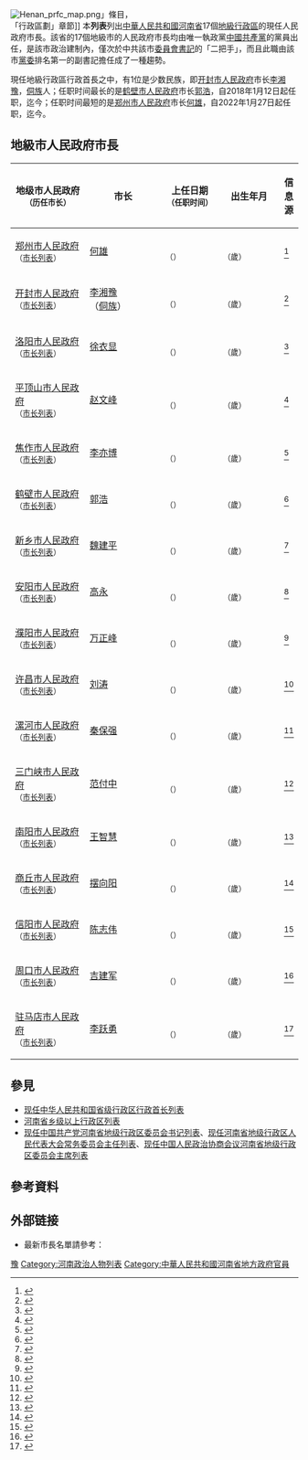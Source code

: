 {{动态列表}}
[[File:Henan_prfc_map.png|thumb]]」條目，<br>「行政區劃」章節]]
本'''列表'''列出[[中華人民共和國|中華人民共和國]][[河南省|河南省]]17個[[地級行政區|地級行政區]]的現任人民政府市長。該省的17個地級市的人民政府市長均由唯一執政黨[[中國共產黨|中國共產黨]]的黨員出任，是該市政治建制內，僅次於中共該市[[黨委書記|委員會書記]]的「二把手」，而且此職由該市[[黨委|黨委]]排名第一的副書記擔任成了一種趨勢。

現任地級行政區行政首長之中，有1位是少数民族，即[[开封市人民政府|开封市人民政府]]市长[[李湘豫|李湘豫]]，[[侗族|侗族]]人；任职时间最长的是[[鹤壁市人民政府|鹤壁市人民政府]]市长[[郭浩_(1974年)|郭浩]]，自2018年1月12日起任职，迄今{{age in years and months|age=no|2018|1|12}}；任职时间最短的是[[郑州市人民政府|郑州市人民政府]]市长[[何雄|何雄]]，自2022年1月27日起任职，迄今{{age in years and months|age=no|2022|1|27}}。

==地級市人民政府市長==
{| class="sortable wikitable" style="text-align: center;"
! scope="col" style="width: 175px;"| 地级市人民政府<br /><small>（历任市长）
! scope="col" style="width: 175px;"| 市长
! scope="col" style="width: 125px;"| 上任日期<br /><small>（任职时间）
! scope="col" style="width: 125px;"| 出生年月<br /><small>
! scope="col" class="unsortable"| 信息源

|-
| [[郑州市人民政府|郑州市人民政府]]<br /><small>（[[郑州市市长列表|市长列表]]）</small>
| [[何雄|何雄]]
| {{Start date|2022|1|27}}<br /><small>（{{age in years and months|age=no|2022|1|27}}）</small>
| {{Start date|1969|3}}<br /><small>（{{age in years|1969|3|1}}歲）
| <ref>{{cite web |title=何雄任郑州市代市长 |url=http://district.ce.cn/newarea/sddy/202201/27/t20220127_37293625.shtml |website=中国经济网 |accessdate=2022-04-29 |date=2022-01-27 }}</ref>

|-
| [[开封市人民政府|开封市人民政府]]<br /><small>（[[开封市市长列表|市长列表]]）</small>
| [[李湘豫|李湘豫]]<br>（[[侗族|侗族]]）
| {{Start date|2020|12|31}}<br /><small>（{{age in years and months|age=no|2020|12|31}}）</small>
| {{Start date|1970|7}}<br /><small>（{{age in years|1970|7|1}}歲）
| <ref>{{cite web |title=李湘豫任开封市代市长 高建军辞去市长职务 |url=http://district.ce.cn/newarea/sddy/202101/06/t20210106_36195395.shtml |website=中国经济网 |accessdate=2021-07-02 |date=2021-01-06 |archive-date=2021-07-24 |archive-url=https://web.archive.org/web/20210724183447/http://district.ce.cn/newarea/sddy/202101/06/t20210106_36195395.shtml |dead-url=no }}</ref>

|-
| [[洛阳市人民政府|洛阳市人民政府]]<br /><small>（[[洛阳市市长列表|市长列表]]）</small>
| [[徐衣显|徐衣显]]
| {{Start date|2021|7|1}}<br /><small>（{{age in years and months|age=no|2021|7|1}}）</small>
| {{Start date|1967|11}}<br /><small>（{{age in years|1967|11|1}}歲）
| <ref>{{cite web |title=徐衣显任洛阳市代市长 刘宛康辞去市长职务 |url=http://district.ce.cn/newarea/sddy/202107/02/t20210702_36685839.shtml |website=中国经济网 |accessdate=2022-04-29 |date=2021-07-02 }}</ref>

|-
| [[平顶山市人民政府|平顶山市人民政府]]<br /><small>（[[平顶山市市长列表|市长列表]]）</small>
| [[赵文峰|赵文峰]]
| {{Start date|2021|7|3}}<br /><small>（{{age in years and months|age=no|2021|7|3}}）</small>
| {{Start date|1968|10}}<br /><small>（{{age in years|1968|10|1}}歲）
| <ref>{{cite web |title=张雷明接替周斌任平顶山市委书记 赵文峰任代市长 |url=http://district.ce.cn/newarea/sddy/202107/04/t20210704_36688654.shtml |website=中国经济网 |accessdate=2022-04-29 |date=2021-07-04 }}</ref>

|-
| [[焦作市人民政府|焦作市人民政府]]<br /><small>（[[焦作市市长列表|市长列表]]）</small>
| [[李亦博|李亦博]]
| {{Start date|2021|7|4}}<br /><small>（{{age in years and months|age=no|2021|7|4}}）</small>
| {{Start date|1970|1}}<br /><small>（{{age in years|1970|1|1}}歲）
| <ref>{{cite web |title=李亦博任焦作市代市长 徐衣显辞去市长职务 |url=http://district.ce.cn/newarea/sddy/202107/04/t20210704_36688897.shtml |website=中国经济网 |accessdate=2022-04-29 |date=2021-07-04 }}</ref>

|-
| [[鹤壁市人民政府|鹤壁市人民政府]]<br /><small>（[[鹤壁市市长列表|市长列表]]）</small>
| [[郭浩_(1974年)|郭浩]]
| {{Start date|2018|1|12}}<br /><small>（{{age in years and months|age=no|2018|1|12}}）</small>
| {{Start date|1974|6}}<br /><small>（{{age in years|1974|6|1}}歲）
| <ref>{{cite web |title=郭浩当选鹤壁市市长 马锁文当选市监察委员会主任 |url=http://district.ce.cn/newarea/sddy/201801/13/t20180113_27717386.shtml |website=中国经济网 |accessdate=2021-02-21 |date=2018-01-13 |archive-date=2019-04-06 |archive-url=https://web.archive.org/web/20190406060533/http://district.ce.cn/newarea/sddy/201801/13/t20180113_27717386.shtml |dead-url=no }}</ref>

|-
| [[新乡市人民政府|新乡市人民政府]]<br /><small>（[[新乡市市长列表|市长列表]]）</small>
| [[魏建平|魏建平]]
| {{Start date|2021|7|9}}<br /><small>（{{age in years and months|age=no|2021|7|9}}）</small>
| {{Start date|1971|8}}<br /><small>（{{age in years|1971|8|1}}歲）
| <ref>{{cite web |title=魏建平当选新乡市市长 张浩当选市监委主任 |url=http://district.ce.cn/newarea/sddy/202107/09/t20210709_36706057.shtml |website=中国经济网 |accessdate=2022-04-29 |date=2021-07-09 }}</ref>

|-
| [[安阳市人民政府|安阳市人民政府]]<br /><small>（[[安阳市市长列表|市长列表]]）</small>
| [[高永_(1974年)|高永]]
| {{Start date|2021|7|3}}<br /><small>（{{age in years and months|age=no|2021|7|3}}）</small>
| {{Start date|1974|7}}<br /><small>（{{age in years|1974|7|1}}歲）
| <ref>{{cite web |title=高永任安阳市代市长 袁家健辞去市长职务 |url=http://district.ce.cn/newarea/sddy/202107/05/t20210705_36690662.shtml |website=中国经济网 |accessdate=2022-04-29 |date=2021-07-05 }}</ref>

|-
| [[濮阳市人民政府|濮阳市人民政府]]<br /><small>（[[濮阳市市长列表|市长列表]]）</small>
| [[万正峰|万正峰]]
| {{Start date|2021|7|6}}<br /><small>（{{age in years and months|age=no|2021|7|6}}）</small>
| {{Start date|1971|9}}<br /><small>（{{age in years|1971|9|1}}歲）
| <ref>{{cite web |title=万正峰任濮阳市代市长 杨青玖辞去市长职务 |url=http://district.ce.cn/newarea/sddy/202107/07/t20210707_36697361.shtml |website=中国经济网 |accessdate=2022-04-29 |date=2021-07-07 }}</ref>

|-
| [[许昌市人民政府|许昌市人民政府]]<br /><small>（[[许昌市市长列表|市长列表]]）</small>
| [[刘涛_(1971年)|刘涛]]
| {{Start date|2021|7|5}}<br /><small>（{{age in years and months|age=no|2021|7|5}}）</small>
| {{Start date|1971|6}}<br /><small>（{{age in years|1971|6|1}}歲）
| <ref>{{cite web |title=刘涛任许昌市代市长 史根治辞去市长职务 |url=http://district.ce.cn/newarea/sddy/202107/06/t20210706_36695271.shtml |website=中国经济网 |accessdate=2021-08-17 |date=2021-07-06 |archive-date=2021-07-09 |archive-url=https://web.archive.org/web/20210709185051/http://district.ce.cn/newarea/sddy/202107/06/t20210706_36695271.shtml |dead-url=no }}</ref>

|-
| [[漯河市人民政府|漯河市人民政府]]<br /><small>（[[漯河市市长列表|市长列表]]）</small>
| [[秦保强|秦保强]]
| {{Start date|2021|7|16}}<br /><small>（{{age in years and months|age=no|2021|7|16}}）</small>
| {{Start date|1967|12}}<br /><small>（{{age in years|1967|12|1}}歲）
| <ref>{{cite web |title=秦保强当选漯河市市长 |url=http://district.ce.cn/newarea/sddy/202107/17/t20210717_36726113.shtml |website=中国经济网 |accessdate=2022-04-29 |date=2021-07-17 }}</ref>

|-
| [[三门峡市人民政府|三门峡市人民政府]]<br /><small>（[[三门峡市市长列表|市长列表]]）</small>
| [[范付中|范付中]]
| {{Start date|2021|7|29}}<br /><small>（{{age in years and months|age=no|2021|7|29}}）</small>
| {{Start date|1970|8}}<br /><small>（{{age in years|1970|8|1}}歲）
| <ref>{{cite web |title=范付中当选三门峡市长 |url=http://district.ce.cn/newarea/sddy/202107/30/t20210730_36764143.shtml |website=中国经济网 |accessdate=2022-04-29 |date=2021-07-30 }}</ref>

|-
| [[南阳市人民政府|南阳市人民政府]]<br /><small>（[[南阳市市长列表|市长列表]]）</small>
| [[王智慧_(1968年)|王智慧]]
| {{Start date|2021|7|5}}<br /><small>（{{age in years and months|age=no|2021|7|5}}）</small>
| {{Start date|1968|8}}<br /><small>（{{age in years|1968|8|1}}歲）
| <ref>{{cite web |title=王智慧任南阳市代市长 霍好胜辞去市长职务 |url=http://district.ce.cn/newarea/sddy/202107/06/t20210706_36693889.shtml |website=中国经济网 |accessdate=2022-04-29 |date=2021-07-06 }}</ref>

|-
| [[商丘市人民政府|商丘市人民政府]]<br /><small>（[[商丘市市长列表|市长列表]]）</small>
| [[摆向阳|摆向阳]]
| {{Start date|2021|8|2}}<br /><small>（{{age in years and months|age=no|2021|8|2}}）</small>
| {{Start date|1970|9}}<br /><small>（{{age in years|1970|9|1}}歲）
| <ref>{{cite web |title=摆向阳任商丘市代市长 张建慧辞去市长职务 |url=http://district.ce.cn/newarea/sddy/202108/03/t20210803_36773694.shtml |website=中国经济网 |accessdate=2022-04-29 |date=2021-08-03 }}</ref>

|-
| [[信阳市人民政府|信阳市人民政府]]<br /><small>（[[信阳市市长列表|市长列表]]）</small>
| [[陈志伟_(1970年)|陈志伟]]
| {{Start date|2021|12|27}}<br /><small>（{{age in years and months|age=no|2021|12|27}}）</small>
| {{Start date|1970|5}}<br /><small>（{{age in years|1970|5|1}}歲）
| <ref>{{cite web |title=陈志伟任信阳市代市长 蔡松涛辞去市长职务 |url=http://district.ce.cn/newarea/sddy/202112/31/t20211231_37221312.shtml |website=中国经济网 |accessdate=2022-04-29 |date=2021-12-31 }}</ref>

|-
| [[周口市人民政府|周口市人民政府]]<br /><small>（[[周口市市长列表|市长列表]]）</small>
| [[吉建军|吉建军]]
| {{Start date|2021|7|6}}<br /><small>（{{age in years and months|age=no|2021|7|6}}）</small>
| {{Start date|1972|8}}<br /><small>（{{age in years|1972|8|1}}歲）
| <ref>{{cite web |title=吉建军任周口市代市长 丁福浩辞去市长职务 |url=http://district.ce.cn/newarea/sddy/202107/07/t20210707_36697279.shtml |website=中国经济网 |accessdate=2022-04-29 |date=2021-07-07 }}</ref>

|-
| [[驻马店市人民政府|驻马店市人民政府]]<br /><small>（[[驻马店市市长列表|市长列表]]）</small>
| [[李跃勇|李跃勇]]
| {{Start date|2021|7|6}}<br /><small>（{{age in years and months|age=no|2021|7|6}}）</small>
| {{Start date|1972|11}}<br /><small>（{{age in years|1972|11|1}}歲）
| <ref>{{cite web |title=李跃勇任驻马店市代市长 朱是西辞去市长职务 |url=http://district.ce.cn/newarea/sddy/202107/07/t20210707_36697304.shtml |website=中国经济网 |accessdate=2022-04-29 |date=2021-07-07 }}</ref>

|}

==參見==
*[[现任中华人民共和国省级行政区行政首长列表|现任中华人民共和国省级行政区行政首长列表]]
*[[河南省乡级以上行政区列表|河南省乡级以上行政区列表]]
*[[现任中国共产党河南省地级行政区委员会书记列表|现任中国共产党河南省地级行政区委员会书记列表]]、[[现任河南省地级行政区人民代表大会常务委员会主任列表|现任河南省地级行政区人民代表大会常务委员会主任列表]]、[[现任中国人民政治协商会议河南省地级行政区委员会主席列表|现任中国人民政治协商会议河南省地级行政区委员会主席列表]]
{{portal bar|中國|中華人民共和國|河南|政治|人物|中國共產黨}}

==參考資料==
{{reflist|2}}

==外部链接==
*最新市長名單請參考：{{cite web|url=http://district.ce.cn/zt/rwk/sf/ha/ds/201206/07/t20120607_1269221.shtml|title=河南各地市书记、市长名单+简历（持续更新）|accessdate=2020-07-02|publisher=中国经济网|archive-date=2021-01-18|archive-url=https://web.archive.org/web/20210118143805/http://district.ce.cn/zt/rwk/sf/ha/ds/201206/07/t20120607_1269221.shtml|dead-url=no}}
{{现任中华人民共和国地级行政区领导人}}

[[Category:中国市长列表|豫]]
[[Category:河南政治人物列表|Category:河南政治人物列表]]
[[Category:中華人民共和國河南省地方政府官員|Category:中華人民共和國河南省地方政府官員]]